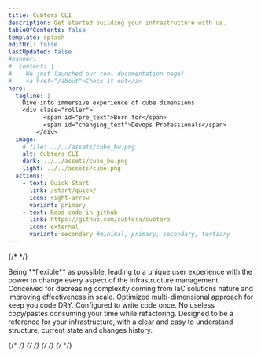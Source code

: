 ```yaml
---
title: Cubtera CLI
description: Get started building your infrastructure with us.
tableOfContents: false
template: splash
editUrl: false
lastUpdated: false
#banner:
#  content: |
#    We just launched our cool documentation page!
#    <a href="/about">Check it out</a>
hero:
  tagline: |
    Dive into immersive experience of cube dimensions
    <div class="roller">
          <span id="pre_text">Born for</span>
          <span id="changing_text">Devops Professionals</span>
        </div>
  image:
   	# file: ../../assets/cube_bw.png
   	alt: Cubtera CLI
    dark: ../../assets/cube_bw.png
    light: ../../assets/cube.png
  actions:
    - text: Quick Start
      link: /start/quick/
      icon: right-arrow
      variant: primary
    - text: Read code in github
      link: https://github.com/cubtera/cubtera
      icon: external
      variant: secondary #minimal, primary, secondary, tertiary
---
```



{/* <TimelineComponent /> */}

<CardGrid stagger>
	<Card title="Flexibility" icon="puzzle" href="/about">
		 Being **flexible** as possible, leading to a unique user experience with the power to change every aspect of the infrastructure management.
	</Card>
	<Card title="Devops Oriented" icon="add-document">
		Conceived for decreasing complexity coming from IaC solutions nature and improving effectiveness in scale.
	</Card>
	<Card title="Performance" icon="rocket">
		Optimized multi-dimensional approach for keep you code DRY. Configured to write code once. No useless copy/pastes consuming your time while refactoring.
	</Card>
	<Card title="Reference" icon="open-book">
        Designed to be a reference for your infrastructure, with a clear and easy to understand structure, current state and changes history.
	</Card>
</CardGrid>

{/* <CardGrid> */}
{/* 	<LinkCard title="Authoring Markdown" href="/guides/authoring-content/" /> */}
{/* 	<LinkCard title="Components" href="/components/using-components/" /> */}
{/* </CardGrid> */}
